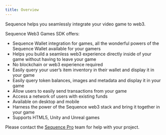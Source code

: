```yaml
---
title: Overview
---
```


Sequence helps you seamlessly integrate your video game to web3.

Sequence Web3 Games SDK offers:
* Sequence Wallet integration for games, all the wonderful powers of the Sequence Wallet available for your gamers
* Helps you build a seamless web3 experience directly inside of your game without having to leave your game
* No blockchain or web3 experience required
* Easily query your user’s item inventory in their wallet and display it in your game
* Easily query token balances, images and metadata and display it in your game
* Allow users to easily send transactions from your game
* Access a network of users with existing funds
* Available on desktop and mobile
* Harness the power of the Sequence web3 stack and bring it together in your game
* Supports HTML5, Unity and Unreal games


Please contact the [Sequence Pro](https://pro.sequence.xyz) team for help with your project.
